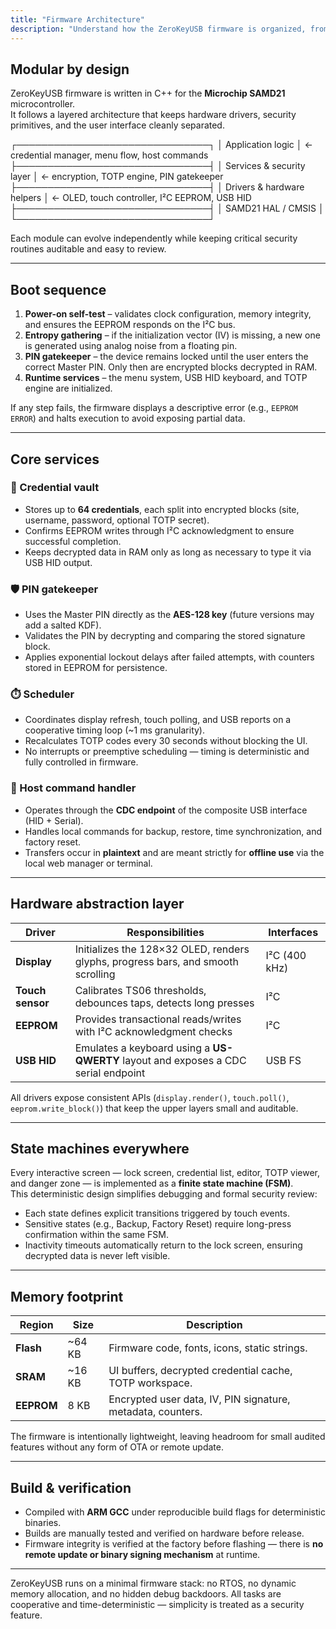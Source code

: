```yaml
---
title: "Firmware Architecture"
description: "Understand how the ZeroKeyUSB firmware is organized, from low-level drivers to the secure credential manager."
---
```


## Modular by design

ZeroKeyUSB firmware is written in C++ for the **Microchip SAMD21** microcontroller.  
It follows a layered architecture that keeps hardware drivers, security primitives, and the user interface cleanly separated.

┌───────────────────────────────┐
│ Application logic │ ← credential manager, menu flow, host commands
├───────────────────────────────┤
│ Services & security layer │ ← encryption, TOTP engine, PIN gatekeeper
├───────────────────────────────┤
│ Drivers & hardware helpers │ ← OLED, touch controller, I²C EEPROM, USB HID
├───────────────────────────────┤
│ SAMD21 HAL / CMSIS │
└───────────────────────────────┘


Each module can evolve independently while keeping critical security routines auditable and easy to review.

---

## Boot sequence

1. **Power-on self-test** – validates clock configuration, memory integrity, and ensures the EEPROM responds on the I²C bus.  
2. **Entropy gathering** – if the initialization vector (IV) is missing, a new one is generated using analog noise from a floating pin.  
3. **PIN gatekeeper** – the device remains locked until the user enters the correct Master PIN. Only then are encrypted blocks decrypted in RAM.  
4. **Runtime services** – the menu system, USB HID keyboard, and TOTP engine are initialized.

If any step fails, the firmware displays a descriptive error (e.g., `EEPROM ERROR`) and halts execution to avoid exposing partial data.

---

## Core services

### 🔐 Credential vault

- Stores up to **64 credentials**, each split into encrypted blocks (site, username, password, optional TOTP secret).  
- Confirms EEPROM writes through I²C acknowledgment to ensure successful completion.  
- Keeps decrypted data in RAM only as long as necessary to type it via USB HID output.

### 🛡️ PIN gatekeeper

- Uses the Master PIN directly as the **AES-128 key** (future versions may add a salted KDF).  
- Validates the PIN by decrypting and comparing the stored signature block.  
- Applies exponential lockout delays after failed attempts, with counters stored in EEPROM for persistence.

### ⏱️ Scheduler

- Coordinates display refresh, touch polling, and USB reports on a cooperative timing loop (~1 ms granularity).  
- Recalculates TOTP codes every 30 seconds without blocking the UI.  
- No interrupts or preemptive scheduling — timing is deterministic and fully controlled in firmware.

### 🔄 Host command handler

- Operates through the **CDC endpoint** of the composite USB interface (HID + Serial).  
- Handles local commands for backup, restore, time synchronization, and factory reset.  
- Transfers occur in **plaintext** and are meant strictly for **offline use** via the local web manager or terminal.

---

## Hardware abstraction layer

| Driver             | Responsibilities                                                                 | Interfaces |
| ------------------ | ------------------------------------------------------------------------------- | ---------- |
| **Display**        | Initializes the 128×32 OLED, renders glyphs, progress bars, and smooth scrolling | I²C (400 kHz) |
| **Touch sensor**   | Calibrates TS06 thresholds, debounces taps, detects long presses                 | I²C |
| **EEPROM**         | Provides transactional reads/writes with I²C acknowledgment checks               | I²C |
| **USB HID**        | Emulates a keyboard using a **US-QWERTY** layout and exposes a CDC serial endpoint | USB FS |

All drivers expose consistent APIs (`display.render()`, `touch.poll()`, `eeprom.write_block()`) that keep the upper layers small and auditable.

---

## State machines everywhere

Every interactive screen — lock screen, credential list, editor, TOTP viewer, and danger zone — is implemented as a **finite state machine (FSM)**.  
This deterministic design simplifies debugging and formal security review:

- Each state defines explicit transitions triggered by touch events.  
- Sensitive states (e.g., Backup, Factory Reset) require long-press confirmation within the same FSM.  
- Inactivity timeouts automatically return to the lock screen, ensuring decrypted data is never left visible.

---

## Memory footprint

| Region    | Size   | Description                                                  |
| ---------- | ------ | ------------------------------------------------------------ |
| **Flash**  | ~64 KB | Firmware code, fonts, icons, static strings.                 |
| **SRAM**   | ~16 KB | UI buffers, decrypted credential cache, TOTP workspace.     |
| **EEPROM** | 8 KB  | Encrypted user data, IV, PIN signature, metadata, counters.  |

The firmware is intentionally lightweight, leaving headroom for small audited features without any form of OTA or remote update.

---

## Build & verification

- Compiled with **ARM GCC** under reproducible build flags for deterministic binaries.  
- Builds are manually tested and verified on hardware before release.  
- Firmware integrity is verified at the factory before flashing — there is **no remote update or binary signing mechanism** at runtime.

---

<Note>
ZeroKeyUSB runs on a minimal firmware stack: no RTOS, no dynamic memory allocation, and no hidden debug backdoors.  
All tasks are cooperative and time-deterministic — simplicity is treated as a security feature.
</Note>
